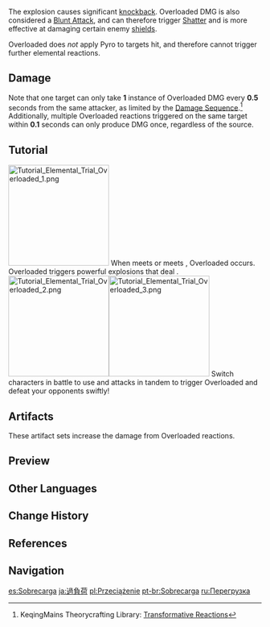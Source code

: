 {{For|Elemental Reactions in [[Genius Invokation TCG]]|Genius Invokation TCG/Rules#Elemental Reactions}}
{{See also|Elemental Gauge Theory}}

{{Terminology Infobox
|image        = Reaction Overloaded.png
|caption      = Elements that trigger Overloaded reaction (Electro and Pyro)
|type         = Elemental Reactions
|type2        = Combat
|type3        = Game Systems
}}
{{Elemental Reaction Intro|element1=Electro|element2=Pyro}}

The explosion causes significant [[knockback]]. Overloaded DMG is also considered a [[Blunt Attack]], and can therefore trigger [[Shatter]] and is more effective at damaging certain enemy [[shields]].

Overloaded does ''not'' apply Pyro to targets hit, and therefore cannot trigger further elemental reactions.

==Damage==
{{See also|Damage#Transformative Reaction Damage|Level Scaling/Reaction}}
{{Transformative Reaction Damage}}

Note that one target can only take '''1''' instance of Overloaded DMG every '''0.5''' seconds from the same attacker, as limited by the [[Damage Sequence]].<ref >KeqingMains Theorycrafting Library: [https://library.keqingmains.com/evidence/combat-mechanics/elemental-effects/transformative-reactions Transformative Reactions]</ref> Additionally, multiple Overloaded reactions triggered on the same target within '''0.1''' seconds can only produce DMG once, regardless of the source.

==Tutorial==
{{See also|Elemental Trial}}
[[File:Tutorial Elemental Trial Overloaded 1.png|200px|thumb|left]]
When {{Pyro}} meets {{Electro}} or {{Electro}} meets {{Pyro}}, Overloaded occurs. Overloaded triggers powerful explosions that deal {{Color|Pyro|AoE Pyro DMG}}.
[[File:Tutorial Elemental Trial Overloaded 2.png|200px|thumb|left]][[File:Tutorial Elemental Trial Overloaded 3.png|200px|thumb|left]]
Switch characters in battle to use {{Pyro}} and {{Electro}} attacks in tandem to trigger Overloaded and defeat your opponents swiftly!
{{Clr}}

==Artifacts==
These artifact sets increase the damage from Overloaded reactions.

{{Artifacts by Category Table|Overloaded DMG Increase Artifacts}}

==Preview==
{{Preview
|file1=Overloaded Preview
|caption1=Causing Overloaded on an enemy

|file2=Status Overloaded 2
|caption2=Using Overloaded to damage [[Ore]]s
}}

==Other Languages==
{{Other Languages
|en      = Overloaded
|zhs     = 超载
|zhs_rm  = Chāozài
|zht     = 超載
|zht_rm  = Chāozài
|zh_tl   = Overload
|ja      = 過負荷
|ja_rm   = Kafuka
|ja_tl   = Overload
|ko      = 과부하
|ko_rm   = Gwabuha
|ko_tl   = Overload
|es      = Sobrecargado
|es_tl   = Overloaded
|fr      = Surcharge
|fr_tl   = Overload
|ru      = Перегрузка
|ru_tl   = Overload
|th      = โอเวอร์โหลด
|th_rm   = Owoe Lot
|th_tl   = Overload
|vi      = Quá Tải
|vi_tl   = Overloaded
|de      = Überladen
|de_tl   = Overloaded
|id      = Overloaded
|pt      = Sobrecarregado
|pt_tl   = Overloaded
|tr      = Yüksek Voltajlı
|tr_tl   = 
|it      = Sovraccarico
|it_tl   = Overload
}}

==Change History==
{{Change History|1.0}}

==References==
{{Reflist}}

==Navigation==
{{Element Navbox}}

[[es:Sobrecarga]]
[[ja:過負荷]]
[[pl:Przeciążenie]]
[[pt-br:Sobrecarga]]
[[ru:Перегрузка]]